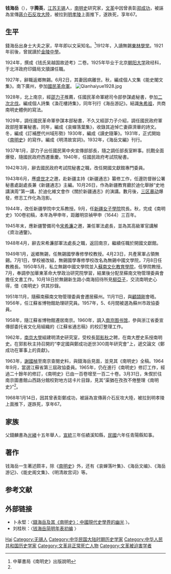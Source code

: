 {{ref improve|time=2009-10-14T16:48:38+00:00}}

'''钱海岳'''（{{bd|1901年||1968年|1月14日|catIdx=Q}}），字'''腾英'''，[[江苏|江苏]][[无锡|无锡]]人，[[南明史|南明史]]研究家，[[文革|文革]]中因曾表彰[[郑成功|郑成功]]，被誣為宣傳[[蔣介石|蔣介石]][[反攻大陸|反攻大陸]]，被拉到[[明孝陵|明孝陵]]上面推下，遂跌死，享年67。

== 生平 ==
錢海岳出身士大夫之家，早年即以文采知名。<ref name="#1">中華書局《南明史》出版說明</ref>1912年，入讀無錫[[東林書院|東林學堂]]。1921年前後，曾就讀於[[金陵中學|金陵中學]]。

1924年，撰成《钱氏吴越国故迹考》二卷。1925年毕业于北京[[朝阳大学|朝阳大学]]政经科，于北洋政府印鑄局文牘課任職。

1927年，辭職返鄉無錫。6月2日，其妻因病離世。秋，編成個人文集《能史閣文集》。南下廣州，參加[[國民革命軍|國民革命軍]]。
[[File:Qianhaiyue1928.jpg|thumb]]

1928年，北上南京，經[[邵力子|邵力子]]推薦，任國民革命軍總司令部參謀處秘書，參加[[二次北伐|二次北伐]]。編成個人詩集《渙花樓詩集》，同年刊行《海岳游記》。結識[[朱希祖|朱希祖]]，共商南明史體例的寫法。

1929年，調任國民革命軍參謀本部秘書，不久又經邵力子介紹，調任國民政府軍政部陸軍署秘書。同年，編成《哀蟬落葉集》，收錄其追悼亡妻薛濟華的詩文。冬，編成《訂補歷代州域形勢》1930年，編成《讀史隨筆》。1931年，正式開始《[[南明史_(錢海岳)|南明史]]》的寫作。編成《明清故宮詞》。1932年，《海岳文編》刊行。

1937年1月，邵力子出任國民黨中央宣傳部部長，隨之調任部長室幹事。抗戰全面爆發，隨國民政府西遷重慶。1940年，任國民政府考試院秘書。

1942年3月，辭去國民政府考試院秘書之職，改任開國文獻館專門委員。

1943年6月，應[[盛世才|盛世才]]之邀，赴新疆主持《新疆通志》纂修工作，任邊防督辦公署秘書處副處長兼《新疆通志》主編。10月26日，作為新疆教育廳於迪化舉辦“史地講演周”第一講，於迪化維文會作《關於新疆通志》的演講。數月後，[[三区暴动|三区暴动]]爆發，修志工作化為泡影。

1944年，改任新疆學院中文系教授。9月，任[[新疆女子學院|新疆女子學院]]院長。秋，完成《南明史》100卷初稿，本年為甲申年，距離明崇禎甲申（1644）三百年。

1945年末，應新疆警備司令[[宋希濂|宋希濂]]之邀，兼任軍法處長，並為其高級軍官講解《資治通鑒》。

1948年4月，辭去宋希濂部軍法處長之職，返回南京，繼續任職於開國文獻館。

1949年1月，返鄉無錫，任無錫國學專修學校教授。4月23日，共產黨軍占領無錫。7月1日，學校被改組，無錫國學專修學校改名為無錫中國文學院，7月8日任教務長。1950年5月，私立無錫中國文學院並入[[蘇南文化教育學院|蘇南文化教育學院]]，任學院教授。7月，奉調參加華東革命大學政治研究院學習，結業後分配至蘇南文物管理委員會擔任文書工作。10月18日於無錫新生路小南海招待所見[[柳亞子|柳亞子]]，交流南明史心得，借《南明史》供其抄錄。

1951年11月，隨蘇南蘇南文物管理委員會遷居蘇州。11月11日，與[[顧頡剛|顧頡剛]]會晤。1956年，任江蘇省博物館助理研究員。1957年，5、6月間被選為蘇州市政協委員。

1958年，隨江蘇省博物館遷居南京。1960年，調入[[南京图书馆|南京图书馆]]，參與浙江省委宣傳部委托省文化局組織的《江蘇省通志稿》的校訂整理工作。

1962年，[[南京大學|南京大學]]組建明清史研究室，受校長[[郭影秋|郭影秋]]之聘，在南大歷史系授南明史。在郭影秋主持召開的“李定國與鄭成功逝世300周年研究會”上，遞交論文《鄭成功在軍事上的貢獻》。

1963年，[[謝國楨|謝國楨]]至南京查閱史料，與錢海岳見面，並見其《南明史》全稿。1964年9月，當選江蘇省第三屆政協委員。1965年，仍在進行《南明史》修訂工作，經過二十餘年的修訂，《南明史》已由一百卷增至一百二十卷。3月31日，朱偰於往南京圖書館山西路分館校對地方誌卡片目錄，見其“渠猶在孜孜不倦整理《南明史》”<ref name="#1"/>。

1968年1月14日，因其曾表彰鄭成功，被誣為宣傳蔣介石反攻大陸，被拉到明孝陵上面推下，遂跌死，享年67。

== 家族 ==
父錢麟書為[[光緒|光緒]]十五年舉人，[[宣統|宣統]]三年任績溪知縣，[[民國紀年|民國]]六年任青陽縣知事。

== 著作 ==
钱海岳一生著述颇丰，除《[[南明史_(錢海岳)|南明史]]》外，还有《哀蝉落叶集》、《海岳文编》、《海岳游记》、《能史阁文集》、《明清故宫词》等。

== 参考文献 ==
{{Reflist}}

== 外部链接 ==
* 卜永堅：〈[http://www.cuhk.edu.hk/ics/journal/articles/v49p385.pdf 錢海岳及其《南明史》：中國現代史學界的幽光] {{Wayback|url=http://www.cuhk.edu.hk/ics/journal/articles/v49p385.pdf |date=20210508100808 }}〉。
* 刘桂秋：〈[https://wenku.baidu.com/view/ebd2e6dc7c1cfad6195fa760.html 钱海岳简明年表初编] {{Wayback|url=https://wenku.baidu.com/view/ebd2e6dc7c1cfad6195fa760.html |date=20211101212205 }}〉

{{Authority control}}
{{DEFAULTSORT|Qian钱}}
[[Category:钱姓|Hai]]
[[Category:无锡人|Category:无锡人]]
[[Category:中华民国大陆时期历史学家|Category:中华民国大陆时期历史学家]]
[[Category:中华人民共和国历史学家|Category:中华人民共和国历史学家]]
[[Category:文革非正常死亡人物|Category:文革非正常死亡人物]]
[[Category:文革被迫害学者|Category:文革被迫害学者]]